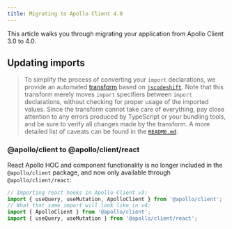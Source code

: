 ```yaml
---
title: Migrating to Apollo Client 4.0
---
```


This article walks you through migrating your application from Apollo Client 3.0 to 4.0.

## Updating imports

> To simplify the process of converting your `import` declarations, we provide an automated [transform](https://github.com/apollographql/apollo-client/tree/main/scripts/codemods/ac3-to-ac4) based on [`jscodeshift`](https://www.npmjs.com/package/jscodeshift). Note that this transform merely moves `import` specifiers between `import` declarations, without checking for proper usage of the imported values. Since the transform cannot take care of everything, pay close attention to any errors produced by TypeScript or your bundling tools, and be sure to verify all changes made by the transform. A more detailed list of caveats can be found in the [`README.md`](https://github.com/apollographql/apollo-client/tree/main/scripts/codemods/ac3-to-ac4#known-limitations).

### @apollo/client to @apollo/client/react

React Apollo HOC and component functionality is no longer included in the `@apollo/client` package, and now only available through `@apollo/client/react`:

```js
// Importing react hooks in Apollo Client v3:
import { useQuery, useMutation, ApolloClient } from '@apollo/client';
// What that same import will look like in v4:
import { ApolloClient } from '@apollo/client';
import { useQuery, useMutation } from '@apollo/client/react';
```
